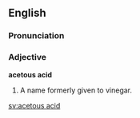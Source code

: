 ==English==

===Pronunciation===
{{rfap}}

===Adjective===
'''acetous acid'''

# A name formerly given to vinegar.

[[sv:acetous acid]]
